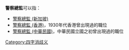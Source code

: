'''警察總監'''可以指：
* [[警察總監_(新加坡)|警察總監 (新加坡)]]
* [[警察總監_(香港)|警察總監 (香港)]]，1930年代香港曾出現過的職位
* [[警察總監_(中華民國)|警察總監 (中華民國)]]，中華民國立國之初曾出現過的職位
{{disambig}}

[[Category:四字消歧义|Category:四字消歧义]]